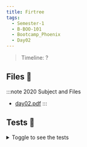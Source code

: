 ```yaml
---
title: Firtree
tags:
  - Semester-1
  - B-BOO-101
  - Bootcamp_Phoenix
  - Day02
---
```

> Timeline: ?


## Files 📂

:::note 2020 Subject and Files
- [day02.pdf](https://github.com/Studio-17/Epitech-Subjects/raw/main/Semester-1/B-BOO-101/Bootcamp_Phoenix/Day02/day02.pdf)
:::

## Tests 🤖
<details>
  <summary>Toggle to see the tests</summary>
  <div>
Yo
  </div>
</details>

